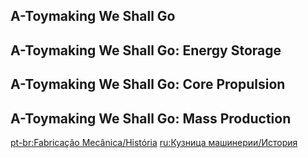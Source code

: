 {{EventTabs}}
==A-Toymaking We Shall Go==
{{Transclude|A-Toymaking We Shall Go|Dialogue|main=1|top=1}}

==A-Toymaking We Shall Go: Energy Storage==
{{Transclude|A-Toymaking We Shall Go: Energy Storage|Dialogue|main=1|top=1}}

==A-Toymaking We Shall Go: Core Propulsion==
{{Transclude|A-Toymaking We Shall Go: Core Propulsion|Dialogue|main=1|top=1}}

==A-Toymaking We Shall Go: Mass Production==
{{Transclude|A-Toymaking We Shall Go: Mass Production|Dialogue|main=1|top=1}}

[[pt-br:Fabricação Mecânica/História]]
[[ru:Кузница машинерии/История]]